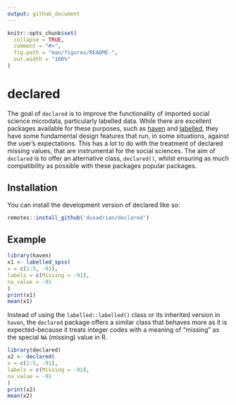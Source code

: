 ```yaml
---
output: github_document
---
```


<!-- README.md is generated from README.Rmd. Please edit that file -->

```r
knitr::opts_chunk$set(
  collapse = TRUE,
  comment = "#>",
  fig.path = "man/figures/README-",
  out.width = "100%"
)
```

# declared

<!-- badges: start -->
<!-- badges: end -->

The goal of `declared` is to improve the functionality of imported social science microdata, particularly labelled data. While there are excellent packages available for these purposes, such as [haven](https://haven.tidyverse.org/) and [labelled](http://larmarange.github.io/labelled/), they have some fundamental design features that run, in some situations, against the user's expectations. This has a lot to do with the treatment of declared missing values, that are instrumental for the social sciences. The aim of `declared` is to offer an alternative class, `declared()`, whilst ensuring as much compatibility as possible with these packages popular packages.

## Installation

You can install the development version of declared like so:

``` r
remotes::install_github('dusadrian/declared')
```

## Example

```r
library(haven)
x1 <- labelled_spss(
x = c(1:5, -91),
labels = c(Missing = -91),
na_value = -91
)
print(x1)
mean(x1)
```

Instead of using the `labelled::labelled()` class or its inherited version in `haven`, the `declared` package offers a similar class that behaves more as it is expected--because it treats integer codes with a meaning of "missing" as the special `NA` (missing) value in R.

```r
library(declared)
x2 <- declared(
x = c(1:5, -91),
labels = c(Missing = -91),
na_value = -91
)
print(x2)
mean(x2)
```


